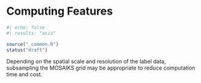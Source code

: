 # Computing Features {#sec-features-computing}

```r
#| echo: false
#| results: "asis"

source("_common.R")
status("draft")
```


Depending on the spatial scale and resolution of the label data, subsampling the MOSAIKS grid may be appropriate to reduce computation time and cost. 
